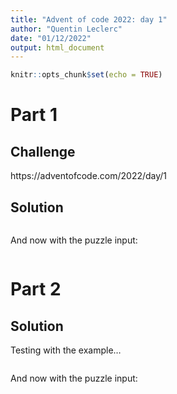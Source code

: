 ```yaml
---
title: "Advent of code 2022: day 1"
author: "Quentin Leclerc"
date: "01/12/2022"
output: html_document
---
```


```r
knitr::opts_chunk$set(echo = TRUE)
```

# Part 1

## Challenge

https://adventofcode.com/2022/day/1

## Solution


```r


```

And now with the puzzle input:

```r


```



# Part 2

## Solution


Testing with the example...

```r


```

And now with the puzzle input:

```r


```

